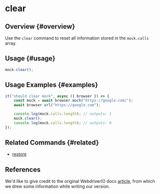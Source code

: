 # clear

## Overview {#overview}

Use the `clear` command to reset all information stored in the `mock.calls` array.

## Usage {#usage}

```javascript
mock.clear();
```

## Usage Examples {#examples}

```javascript
it("should clear mock", async ({ browser }) => {
    const mock = await browser.mock("https://google.com/");
    await browser.url("https://google.com");

    console.log(mock.calls.length); // outputs: 1
    mock.clear();
    console.log(mock.calls.length); // outputs: 0
});
```

## Related Commands {#related}

-   [restore](../restore)

## References

We'd like to give credit to the original WebdriverIO docs [article](https://webdriver.io/docs/api/mock/clear), from which we drew some information while writing our version.
